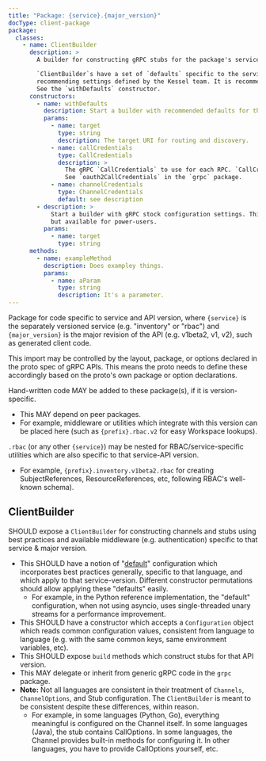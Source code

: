 ```yaml
---
title: "Package: {service}.{major_version}"
docType: client-package
package:
  classes:
    - name: ClientBuilder
      description: > 
        A builder for constructing gRPC stubs for the package's service and version.

        `ClientBuilder`s have a set of `defaults` specific to the service version which configure
        recommending settings defined by the Kessel team. It is recommended to use these defaults.
        See the `withDefaults` constructor.
      constructors:
        - name: withDefaults
          description: Start a builder with recommended defaults for the package.
          params:
            - name: target
              type: string
              description: The target URI for routing and discovery.
            - name: callCredentials
              type: CallCredentials
              description: >
                The gRPC `CallCredentials` to use for each RPC. `CallCredentials` authenticate your client to the Kessel server.
                See `oauth2CallCredentials` in the `grpc` package.
            - name: channelCredentials
              type: ChannelCredentials
              default: see description
        - description: >
            Start a builder with gRPC stock configuration settings. This is NOT recommended,
            but available for power-users.
          params:
            - name: target
              type: string
      methods:
        - name: exampleMethod
          description: Does exampley things.
          params:
            - name: aParam
              type: string
              description: It's a parameter.
---
```



Package for code specific to service and API version, where `{service}` is the separately versioned service (e.g. "inventory" or "rbac") and `{major_version}` is the major revision of the API (e.g. v1beta2, v1, v2), such as generated client code.

<Aside>
This import may be controlled by the layout, package, or options declared in the proto spec of gRPC APIs. This means the proto needs to define these accordingly based on the proto's own package or option declarations.
</Aside>

Hand-written code MAY be added to these package(s), if it is version-specific.

- This MAY depend on peer packages.
- For example, middleware or utilities which integrate with this version can be placed here (such as `{prefix}.rbac.v2` for easy Workspace lookups).

`.rbac` (or any other `{service}`) may be nested for RBAC/service-specific utilities which are also specific to that service-API version.

- For example, `{prefix}.inventory.v1beta2.rbac` for creating SubjectReferences, ResourceReferences, etc, following RBAC's well-known schema).

## ClientBuilder

SHOULD expose a `ClientBuilder` for constructing channels and stubs using best practices and available middleware (e.g. authentication) specific to that service & major version.

- This SHOULD have a notion of "[default](../../client-libraries/#defaults-across-all-languages)" configuration which incorporates best practices generally, specific to that language, and which apply to that service-version. Different constructor permutations should allow applying these "defaults" easily.
  - For example, in the Python reference implementation, the "default" configuration, when not using asyncio, uses single-threaded unary streams for a performance improvement.
- This SHOULD have a constructor which accepts a `Configuration` object which reads common configuration values, consistent from language to language (e.g. with the same common keys, same environment variables, etc).
- This SHOULD expose `build` methods which construct stubs for that API version.
- This MAY delegate or inherit from generic gRPC code in the `grpc` package.
- **Note:** Not all languages are consistent in their treatment of `Channels`, `ChannelOptions`, and Stub configuration. The `ClientBuilder` is meant to be consistent despite these differences, within reason.
  - For example, in some languages (Python, Go), everything meaningful is configured on the Channel itself. In some languages (Java), the stub contains CallOptions. In some languages, the Channel provides built-in methods for configuring it. In other languages, you have to provide CallOptions yourself, etc.
